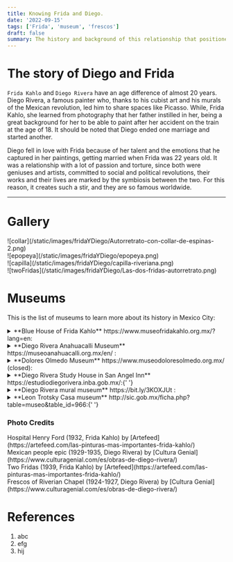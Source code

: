 ```yaml
---
title: Knowing Frida and Diego.
date: '2022-09-15'
tags: ['Frida', 'museum', 'frescos']
draft: false
summary: The history and background of this relationship that positioned Frida as a world -class artist.
---
```


# The story of Diego and Frida

`Frida Kahlo` and `Diego Rivera` have an age difference of almost 20 years. Diego Rivera, a famous painter who, thanks to his cubist art and his murals of the Mexican revolution, led him to share spaces like Picasso. While, Frida Kahlo,
she learned from photography that her father instilled in her, being a great background for her to be able to paint after her accident on the train at the age of 18. It should be noted that Diego ended one marriage and started another.

Diego fell in love with Frida because of her talent and the emotions that he captured in her paintings, getting married when Frida was 22 years old. It was a relationship with a lot of passion and torture, since both were geniuses and artists,
committed to social and political revolutions, their works and their lives are marked by the symbiosis between the two. For this reason, it creates such a stir, and they are so famous worldwide.

---

# Gallery

<div className="flex flex-wrap -mx-2 overflow-hidden xl:-mx-2">
  <div className="my-1 px-2 w-full overflow-hidden xl:my-1 xl:px-2 xl:w-1/2">
    ![collar](/static/images/fridaYDiego/Autorretrato-con-collar-de-espinas-2.png)
  </div>
  <div className="my-1 px-2 w-full overflow-hidden xl:my-1 xl:px-2 xl:w-1/2">
    ![epopeya](/static/images/fridaYDiego/epopeya.png)
  </div>
  <div className="my-1 px-2 w-full overflow-hidden xl:my-1 xl:px-2 xl:w-1/2">
    ![capilla](/static/images/fridaYDiego/capilla-riveriana.png)
  </div>
  <div className="my-1 px-2 w-full overflow-hidden xl:my-1 xl:px-2 xl:w-1/2">
    ![twoFridas](/static/images/fridaYDiego/Las-dos-fridas-autorretrato.png)
  </div>
</div>

# Museums

This is the list of museums to learn more about its history in Mexico City:

<details>
  <summary>**Blue House of Frida Kahlo** https://www.museofridakahlo.org.mx/?lang=en:</summary>
  <ul>
    <li type="square">
      Context and history. Located south of Mexico City, in one of its mythical neighborhoods, it
      was where Diego Rivera and Frida Kahlo shared their lives, which is why Dolores Olmedo opened
      the museum to the public, reflecting the daily life and work of the artists. Within the gates
      of this museum are the pots where they cooked, their bedrooms, their painting tools, Frida's
      Tehuana dresses, and a picturesque garden.
    </li>
    <li type="square"> How to arrive. </li>- A) From Diego Rivera Anahuacalli museum. - i) Walk on museo
    street to division del norte avenue - ii) Take the bus. From division del norte 3315 stop to - iii)
    Walk on to the museum. - B) From subway. https://metro.cdmx.gob.mx/storage/app/media/red/plano_red19.pdf
    <li type="square"> Cost. Weekends 270 MXN/13.5 dls. Tuesday to Friday 250 mxn/12.5 dls. </li>
    <li type="square">
      {' '}
      Open: Tuesday from 10 to 18. Wednesday from 11 to 18. Thursday to Sunday from 10 to 18.{' '}
    </li>
    <li type="square"> Level of Security: ⭐️⭐️⭐️⭐️⭐️ (4.5) </li>
    <li type="square"> What eat. </li>
  </ul>
</details>

<details>
  <summary>**Diego Rivera Anahuacalli Museum** https://museoanahuacalli.org.mx/en/ : </summary>
  <ul>
    <li type="square">
      Context and history. Within Diego's expeditions along visits to archaeological ruins, putting
      together his sketches and a couple of paintings alongside pre-Columbian art. The museum is
      divided into three: hell, purgatory and heaven, where up to the top of it there is a
      viewpoint. The main facade refers to Coatlicue, the mother of the war god Huitzilopochtli.
    </li>
    <li type="square"> How to arrive. </li>- A) From blue house of Frida Kahlo. - i) Walk to take
    the bus. - ii) Take the bus from to Division del norte 3315 stop.
    https://moovitapp.com/index/en/public_transit-line-6-Ciudad_de_Mexico-822-1341234-3808689-1 -
    iii) Walk on to the museum. https://bit.ly/3BjoPzZ - B) From Xotepingo station light rail.
    https://goo.gl/maps/gR55HXZvvNPVuRaU8 - C) From bus. https://goo.gl/maps/8RgdNCMadRZjwjAx5 //
    https://moovitapp.com/index/en/public_transit-line-152-Ciudad_de_Mexico-822-1341234-3808828-3
    <li type="square"> Cost. 100 MXN / 5 dls. </li>
    <li type="square"> Open: Tuesday to Sunday from 11 to 17:30. </li>
    <li type="square"> Level of Security: ⭐️⭐️⭐️⭐️⭐️ (4) </li>
    <li type="square"> What eat. </li>
  </ul>
</details>

<details>
  <summary>**Dolores Olmedo Museum** https://www.museodoloresolmedo.org.mx/ (closed): </summary>
  <ul>
    <li type="square">
      Context and history. The museum is a former hacienda in the Xochimilco area, which houses the
      largest collection of art by Diego Rivera and Frida Kahlo. You can find very endemic fauna of
      Mexico such as peacocks or the Xoloitzcuintles breed of dogs.
    </li>
    <li type="square"> How to arrive. For the moment, the museum is closed until new notice. </li>
    <li type="square"> Open. </li>
    <li type="square"> Level of Security: ⭐️⭐️⭐️⭐️⭐️ (4) </li>
    <li type="square"> What eat. </li>
  </ul>
</details>

<details>
  <summary>
    **Diego Rivera Study House in San Angel Inn** https://estudiodiegorivera.inba.gob.mx/:{' '}
  </summary>
  <ul>
    <li type="square">
      Context and history. Diego Rivera asked the acclaimed Mexican architect Juan O'Gormann to
      design a studio where Diego and Frida Kahlo could work comfortably, as well as be able to live
      in it. They lived for a couple of years returning from the USA until the death of Frida's
      father, Guillermo Kahlo, returning to the blue house.
    </li>
    <li type="square">
      {' '}
      How to arrive. https://moovitapp.com/index/es-419/transporte_p%C3%BAblico-line-116A-Ciudad_de_Mexico-822-8909-38975506-1{' '}
    </li>- A) Bus from viveros subway station (Universidad stop to sta. Catarina - Magnolia). - B)
    Bus from blue house of Frida (walk 4 streets to Malintzin-allende stop to sta. Catarina –
    Magnolia).
    <li type="square"> Cost. 40 MXN/2 dls. Not online tickets. </li>
    <li type="square"> Open: Tuesday to Sunday from 11 to 17. </li>
    <li type="square"> Level of Security: ⭐️⭐️⭐️⭐️⭐️ (4.5) </li>
    <li type="square"> What eat. </li>
  </ul>
</details>

<details>
  <summary>**Diego Rivera mural museum** https://bit.ly/3KOXJUt : </summary>
  <ul>
    <li type="square">
      {' '}
      Context and history. The museum initially was not. As in the case of Diego Rivera and José Clemente
      Orozco, who were asked to paint frescoes on buildings belonging to celebrities or friends. Diego
      painted the mural "*Sueño de una tarde dominical en la alameda central*" because the building was
      quite close to the alameda central park in Mexico City. After one of the most disturbing earthquakes
      we have suffered, the mural was rescued and the Diego Museum was founded, with works by the artist.
      As if that were not enough, outside the museum there are people playing Domino as a sport, they
      come together to enjoy, a similar like Domino Park in Miami.{' '}
    </li>
    <li type="square">
      {' '}
      How to arrive. Hidalgo subway station. https://goo.gl/maps/yaYMsUVSi3GQT5879.
    </li>
    <li type="square"> Cost. 40 MXN/2 dls. Not online tickets. </li>
    <li type="square"> Open. Tuesday to Sunday from 10 to 18. </li>
    <li type="square"> Level of Security: ⭐️⭐️⭐️⭐️⭐️ (4) </li>
    <li type="square"> What eat. </li>
  </ul>
</details>

<details>
  <summary>
    **Leon Trotsky Casa museum** http://sic.gob.mx/ficha.php?table=museo&table_id=966:{' '}
  </summary>
  <ul>
    <li type="square">
      Context and history. It was the house where Leon Trotsky, a political refugee who was
      persecuted by Stalin, lived. He first lived in the blue house of Diego and Frida Kahlo, being
      a friend of Diego Rivera. Diego Rivera being unfaithful to Frida with her younger sister,
      Frida took revenge on Trotsky. Diego Rivera cost him that he will resign from the Mexican
      communist party, being the president of the association to be able to extradite Trotsky.
    </li>
    <li type="square"> How to arrive. </li>- A) From General Anaya subway
    station.chttps://goo.gl/maps/6PopheN2ddb5LMPS9 - B) From Tlalpan bus.
    https://goo.gl/maps/ZdKLCNCA8TvJ53ez8 //
    https://moovitapp.com/index/en/public_transit-line-152-Ciudad_de_Mexico-822-1341234-3808828-3
    <li type="square"> Cost. 40 MXN/2 dls. Not online tickets. </li>
    <li type="square"> Open: Tuesday to Sunday from 10 to 17. </li>
    <li type="square"> Level of Security: ⭐️⭐️⭐️⭐️⭐️ (4.5) </li>
    <li type="square"> What eat. </li>
  </ul>
</details>

### Photo Credits

<div>
  Hospital Henry Ford (1932, Frida Kahlo) by
  [Artefeed](https://artefeed.com/las-pinturas-mas-importantes-frida-kahlo/)
</div>
<div>
  Mexican people epic (1929-1935, Diego Rivera) by [Cultura
  Genial](https://www.culturagenial.com/es/obras-de-diego-rivera/)
</div>
<div>
  Two Fridas (1939, Frida Kahlo) by
  [Artefeed](https://artefeed.com/las-pinturas-mas-importantes-frida-kahlo/)
</div>
<div>
  Frescos of Riverian Chapel (1924-1927, Diego Rivera) by [Cultura
  Genial](https://www.culturagenial.com/es/obras-de-diego-rivera/)
</div>

# References

1. abc
2. efg
3. hij
